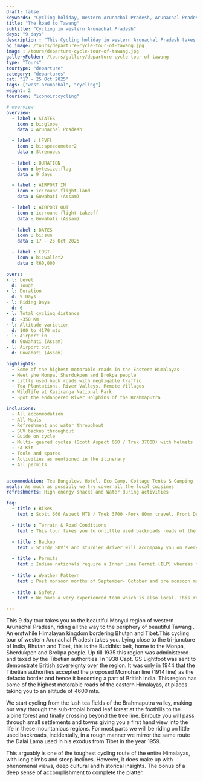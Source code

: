 ```yaml
---
draft: false
keywords: "Cycling holiday, Western Arunachal Pradesh, Arunachal Pradesh, Bhutan and Tibet borders, Tawang, Tawang cyling."
title: "The Road to Tawang"
subtitle: "Cycling in western Arunachal Pradesh"
days: "9 days"
description : "This Cycling holiday in western Arunachal Pradesh takes you on the high roads along the Bhutan and Tibet borders"
bg_image: /tours/departure-cycle-tour-of-tawang.jpg
image : /tours/departure-cycle-tour-of-tawang.jpg
galleryFolder: /tours/gallery/departure-cycle-tour-of-tawang
type: "Tours" 
tourtype: "departure"
category: "departures"
cat: "17 - 25 Oct 2025"
tags: ["west-arunachal", "cycling"]
weight: 2
touricon: "iconoir:cycling"

# overview
overview:
  - label : STATES
    icon : bi:globe
    data : Arunachal Pradesh 

  - label : LEVEL
    icon : bi:speedometer2
    data : Strenuous
    
  - label : DURATION
    icon : bytesize:flag
    data : 9 days

  - label : AIRPORT IN
    icon : ic:round-flight-land
    data : Guwahati (Assam)

  - label : AIRPORT OUT
    icon : ic:round-flight-takeoff
    data : Guwahati (Assam)
    
  - label : DATES
    icon : bi:sun
    data : 17 - 25 Oct 2025

  - label : COST
    icon : bi:wallet2
    data : ₹60,000

overs:
- l: Level 
  d: Tough 
- l: Duration
  d: 9 Days
- l: Riding Days
  d: 6
- l: Total cycling distance
  d: ~350 Km
- l: Altitude variation
  d: 100 to 4170 mts
- l: Airport in
  d: Guwahati (Assam)
- l: Airport out
  d: Guwahati (Assam)

highlights:
  - Some of the highest motorable roads in the Eastern Himalayas
  - Meet yhe Monpa, Sherdukpen and Brokpa people
  - Little used back roads with negligable traffic
  - Tea Plantations, River Valleys, Remote Villages
  - Wildlife at Kaziranga National Park
  - Spot the endangered River Dolphins of the Brahmaputra

inclusions:
  - All accommodation
  - All Meals
  - Refreshment and water throughout
  - SUV backup throughout
  - Guide on cycle
  - Multi- geared cycles (Scott Aspect 660 / Trek 3700D) with helmets
  - FA Kit
  - Tools and spares
  - Activities as mentioned in the itinerary
  - All permits


accommodation: Tea Bungalow, Hotel, Eco Camp, Cottage Tents & Camping
meals: As much as possibly we try cover all the local cuisines
refreshments: High energy snacks and Water during activities

faq:
  - title : Bikes
    text : Scott 660 Aspect MTB / Trek 3700 -Fork 80mm travel, Front Derailleur Shimano FD-TX50 / 34.9mm, Rear Derailleur Shimano Tourney RD-TX35 21 Speed (Upgraded), Shifters Shimano ST-EF 41 L / 7R EZ-ire plus (Upgraded), Brakeset Tektro SCM-02 mech. Disc 160F/160Rmm Rotor, Front Tyre 6 26×2.1 / 30TPI, Rear Tyre 6 26×2.1 / 30TPI, Weight 13.6 kg / 29.98 lbs

  - title : Terrain & Road Conditions
    text : This tour takes you to onlittle used backroads roads of the eastern Himalayas and its surrounding plains, with a variety of road conditions. The road conditions change every year given the fickle nature of the mountains and its relationship with the monsoons. However for most part one would find well tarred roads with beautiful scenery all along. The route has multiple long climbs and equally long downhill sections

  - title : Backup
    text : Sturdy SUV’s and sturdier driver will accompany you on every trip. the condition of roads do not allow for larger vehicles, however do our best to provide you the best in comfort in relation to the routes that we ply on. These vehicles are along right from your airport pick up to your drop back to the airport.
    
  - title : Permits
    text : Indian nationals require a Inner Line Permit (ILP) whereas foreign nationals require Restricted Area Permits (RAP), both of which have a certain fees applicable.
  
  - title : Weather Pattern
    text : Post monsoon months of September- October and pre monsoon months of March-April are very pleasant with blue skies and a fair days. Peak winters are from November to February with the mercury coming down below 0 C.
    
  - title : Safety
    text : We have a very experienced team which is also local. This reflects in the overall safety of our tours. Rest assured your guides know where extra attention is required and when. All our routes are well known to us, we know where the nearest medical facilities are, we know whom to contact if in case of an emergency, we know all the alternate routes in case of road blockages. We have CASEVAC protocols in place to streamline the process in case of emergencies. You can rest easy knowing that in the outdoors in general and this region in particular you are in safe hands with us.

---
```



This 9 day tour takes you to the beautiful Monyul region of western Arunachal Pradesh, riding all the way to the periphery of beautiful Tawang . An erstwhile Himalayan kingdom bordering Bhutan and Tibet.This cycling tour of western Arunachal Pradesh takes you. Lying close to the tri-juncture of India, Bhutan and Tibet, this is the Buddhist belt, home to the Monpa, Sherdukpen and Brokpa people. Up till 1935 this region was administered and taxed by the Tibetian authorities. In 1938 Capt. GS Lightfoot was sent to demonstrate British sovereignty over the region. It was only in 1944 that the Tibetian authorities accepted the proposed Mcmohan line (1914 line) as the defacto border and hence it becoming a part of British India.
This region has some of the highest motorable roads of the eastern Himalayas, at places taking you to an altitude of 4600 mts.

We start cycling from the lush tea fields of the Brahmaputra valley, making our way through the sub-tropial broad leaf forest at the foothills to the alpine forest and finally crossing beyond the tree line. Enroute you will pass through small settlements and towns giving you a first hand view into the life in these mountanious regions. For most parts we will be riding on little used backroads, incidentally, in a rough manner we mirror the same route the Dalai Lama used in his exodus from Tibet in the year 1959.

This arguably is one of the toughest cycling route of the entire Himalayas, with long climbs and steep inclines. However, it does make up with phenomenal views, deep cultural and historical insights. The bonus of a deep sense of accomplishment to complete the platter.
